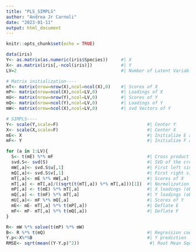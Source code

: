 ---
title: "PLS_SIMPLS"
author: "Andrea Jr Carnoli"
date: "2023-01-11"
output: html_document
---

```{r setup, include=FALSE}
knitr::opts_chunk$set(echo = TRUE)
```



```{r PLS using SIMPLS}
data(iris)
Y<- as.matrix(as.numeric(iris$Species))     #| X
X<- as.matrix(iris[,-ncol(iris)])           #| Y 
LV=2                                        #| Number of Latent Variables

# Matrix initialization----
mT<- matrix(nrow=nrow(X),ncol=ncol(X),0)    #| Scores of X
mP<- matrix(nrow=ncol(X),ncol=LV,0)         #| Loadings of X
mU<- matrix(nrow=nrow(Y),ncol=LV,0)         #| Scores of Y
mQ<- matrix(nrow=ncol(Y),ncol=LV,0)         #| Loadings of Y
mW<- matrix(nrow=ncol(X),ncol=LV,0)         #| svd Vectors of Y

# SIMPLS----
Y<- scale(Y,scale=F)                                  #| Center Y
X<- scale(X,scale=F)                                  #| Center X
mE<- X                                                #| Initialize E as X
mF<- Y                                                #| Initialize F as Y

for (a in 1:LV){
  S<- t(mE) %*% mF                                    #| Cross product X,Y
  svd.S<- svd(S)                                      #| SVD of the cross product
  mW[,a]<- svd.S$u[,1]                                #| First left singular vector of S
  mQ[,a]<- svd.S$v[,1]                                #| First right singular vector of S
  mT[,a]<- mE %*% mW[,a]                              #| Scores of X
  mT[,a] <- mT[,a]/((sqrt(t(mT[,a]) %*% mT[,a]))[1])  #| Normalization of the score
  mP[,a] <- t(mE) %*% mT[,a]                          #| X loadings (obtained by regressing data on the scores)
  mQ[,a] <- t(mF) %*% mT[,a]                          #| Y loadings (obtained by regressing data on the scores)
  mU[,a]<- mF %*% mQ[,a]                              #| Scores of Y
  mE<- mE- mT[,a] %*% t(mP[,a])                       #| Deflate E
  mF<- mF- mT[,a] %*% t(mQ[,a])                       #| Deflate F
}

R<- mW %*% solve(t(mP) %*% mW)
B<- R %*% t(mQ)                                       #| Regression coeff
Y.p<-X%*%B                                            #| Y prediction
RMSE<- sqrt(mean((Y-Y.p)^2))                           #| Root Mean Square Error (RMSE)
```




